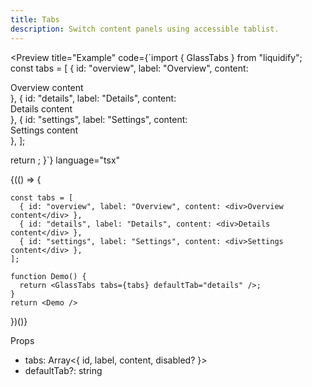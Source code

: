 ```yaml
---
title: Tabs
description: Switch content panels using accessible tablist.
---
```



<Preview
  title="Example"
  code={`import { GlassTabs } from "liquidify";
const tabs = [
  { id: "overview", label: "Overview", content: <div>Overview content</div> },
  { id: "details", label: "Details", content: <div>Details content</div> },
  { id: "settings", label: "Settings", content: <div>Settings content</div> },
];

  return <GlassTabs tabs={tabs} defaultTab="details" />;
}`}
  language="tsx"
>
  {(() => {
    
    const tabs = [
      { id: "overview", label: "Overview", content: <div>Overview content</div> },
      { id: "details", label: "Details", content: <div>Details content</div> },
      { id: "settings", label: "Settings", content: <div>Settings content</div> },
    ];
    
    function Demo() {
      return <GlassTabs tabs={tabs} defaultTab="details" />;
    }
    return <Demo />
  })()}
</Preview>

Props

- tabs: Array<{ id, label, content, disabled? }>
- defaultTab?: string
